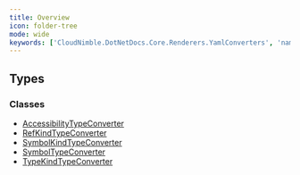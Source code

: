 ```yaml
---
title: Overview
icon: folder-tree
mode: wide
keywords: ['CloudNimble.DotNetDocs.Core.Renderers.YamlConverters', 'namespace', 'AccessibilityTypeConverter', 'RefKindTypeConverter', 'SymbolKindTypeConverter', 'SymbolTypeConverter', 'TypeKindTypeConverter']
---
```


## Types

### Classes

- [AccessibilityTypeConverter](AccessibilityTypeConverter.mdx)
- [RefKindTypeConverter](RefKindTypeConverter.mdx)
- [SymbolKindTypeConverter](SymbolKindTypeConverter.mdx)
- [SymbolTypeConverter](SymbolTypeConverter.mdx)
- [TypeKindTypeConverter](TypeKindTypeConverter.mdx)

